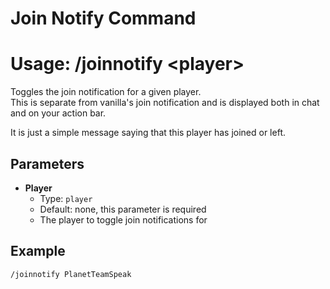 # Join Notify Command
# Usage: /joinnotify <player\>
Toggles the join notification for a given player.  
This is separate from vanilla's join notification and is displayed both in chat and on your 
action bar.  

It is just a simple message saying that this player has joined or left.

## Parameters
- **Player**
  + Type: `player`
  + Default: none, this parameter is required
  + The player to toggle join notifications for

## Example
`/joinnotify PlanetTeamSpeak`

<!-- TODO refer to client option -->
